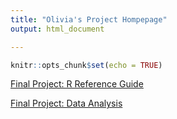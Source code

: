 ```yaml
---
title: "Olivia's Project Hompepage"
output: html_document

---
```


```r
knitr::opts_chunk$set(echo = TRUE)
```

[Final Project: R Reference Guide](final_R_reference.html)

[Final Project: Data Analysis](data_analysis.html)

